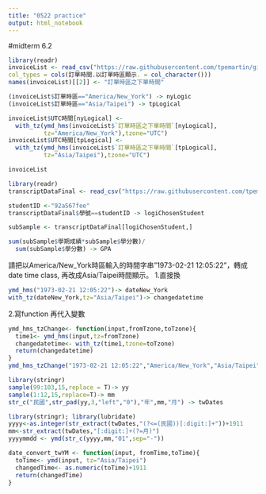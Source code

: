 ```yaml
---
title: "0522 practice"
output: html_notebook
---
```

#midterm 6.2
```r
library(readr)
invoiceList <- read_csv("https://raw.githubusercontent.com/tpemartin/github-data/master/invoiceList.csv",
col_types = cols(訂單時間.以訂單時區顯示. = col_character()))
names(invoiceList)[[2]] <- "訂單時區之下單時間"
```

```r
(invoiceList$訂單時區=="America/New_York") -> nyLogic
(invoiceList$訂單時區=="Asia/Taipei") -> tpLogical

invoiceList$UTC時間[nyLogical] <-
  with_tz(ymd_hms(invoiceList$`訂單時區之下單時間`[nyLogical],
          tz="America/New_York"),tzone="UTC")
invoiceList$UTC時間[tpLogical] <-
  with_tz(ymd_hms(invoiceList$`訂單時區之下單時間`[tpLogical],
          tz="Asia/Taipei"),tzone="UTC")

invoiceList 
```

```r
library(readr)
transcriptDataFinal <- read_csv("https://raw.githubusercontent.com/tpemartin/github-data/master/transcriptDataFinal.csv")
```
```r
studentID <-"92aS67fee" 
transcriptDataFinal$學號==studentID -> logiChosenStudent

subSample <- transcriptDataFinal[logiChosenStudent,]

sum(subSample$學期成績*subSample$學分數)/
  sum(subSample$學分數) -> GPA
```

請把以America/New_York時區輸入的時間字串"1973-02-21 12:05:22"，轉成date time class, 再改成Asia/Taipei時間顯示。
1.直接換
```r

ymd_hms("1973-02-21 12:05:22")-> dateNew_York
with_tz(dateNew_York,tz="Asia/Taipei")-> changedatetime
```
2.寫function 再代入變數
```r
ymd_hms_tzChange<- function(input,fromTzone,toTzone){
  time1<- ymd_hms(input,tz=fromTzone)
  changedatetime<- with_tz(time1,tzone=toTzone)
  return(changedatetime)
}
ymd_hms_tzChange("1973-02-21 12:05:22","America/New_York","Asia/Taipei")
```
```r
library(stringr)
sample(99:103,15,replace = T)-> yy
sample(1:12,15,replace=T)-> mm
str_c("民國",str_pad(yy,3,"left","0"),"年",mm,"月") -> twDates
```
```r
library(stringr); library(lubridate)
yyyy<-as.integer(str_extract(twDates,"(?<=(民國))[:digit:]+"))+1911
mm<-str_extract(twDates,"[:digit:]+(?=月)")
yyyymmdd <- ymd(str_c(yyyy,mm,"01",sep="-"))
```
```r
date_convert_twYM <- function(input, fromTime,toTime){
  toTime<- ymd(input, tz="Asia/Taipei")
  changedTime<- as.numeric(toTime)+1911
  return(changedTime)
}

```

